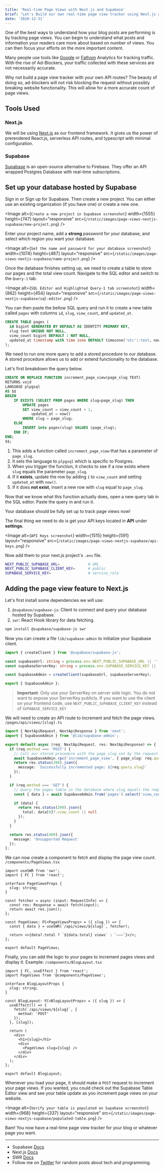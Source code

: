 ```yaml
---
title: 'Real-time Page Views with Next.js and Supabase'
brief: "Let's Build our own real-time page view tracker using Next.js as the frontend framework and a Postgres database hosted by Supabase."
date: '2020-12-31'
---
```


One of the best ways to understand how your blog posts are performing is by tracking page views. You can begin to understand what posts and information your readers care more about based on number of views. You can then focus your efforts on the more important content.

Many people use tools like [Google](https://analytics.google.com/) or [Fathom](https://usefathom.com/ref/45XEAJ) Analytics for tracking traffic. With the rise of Ad-Blockers, your traffic collected with these services are not necessarily accurate.

Why not build a page view tracker with your own API routes? The beauty of doing so, ad-blockers will not risk blocking the request without possibly breaking website functionality. This will allow for a more accurate count of page views.

## Tools Used

### Next.js

We will be using [Next.js](https://nextjs.org/) as our frontend framework. It gives us the power of prerendered React.js, serverless API routes, and typescript with minimal configuration.

### Supabase

[Supabase](https://supabase.io/) is an open-source alternative to Firebase. They offer an API wrapped Postgres Database with real-time subscriptions.

## Set up your database hosted by Supabase

Sign in or Sign up for Supabase. Then create a new project. You can either use an existing organization (if you have one) or create a new one.

<Image
  alt={`Create a new project in Supabase screenshot`}
  width={1555}
  height={747}
  layout="responsive"
  src={`/static/images/page-views-nextjs-supabase/new-project.png`}
/>

Enter your project name, add a **strong** password for your database, and select which region you want your database.

<Image
  alt={`Set the name and password for your database screenshot`}
  width={1074}
  height={467}
  layout="responsive"
  src={`/static/images/page-views-nextjs-supabase/name-project.png`}
/>

Once the database finishes setting up, we need to create a table to store our pages and the total view count. Navigate to the SQL editor and switch to the `Query-1` tab.

<Image
  alt={`SQL Editor and Highlighted Query-1 tab screenshot`}
  width={862}
  height={454}
  layout="responsive"
  src={`/static/images/page-views-nextjs-supabase/sql-editor.png`}
/>

You can then paste the bellow SQL query and run it to create a new table called `pages` with columns `id`, `slug`, `view_count`, and `updated_at`.

```sql
CREATE TABLE pages (
  id bigint GENERATED BY DEFAULT AS IDENTITY PRIMARY KEY,
  slug text UNIQUE NOT NULL,
  view_count bigint DEFAULT 1 NOT NULL,
  updated_at timestamp with time zone DEFAULT timezone('utc'::text, now()) NOT NULL
);
```

We need to run one more query to add a stored procedure to our database. A stored procedure allows us to add or extend functionality to the database.

Let's first breakdown the query below.

```sql
CREATE OR REPLACE FUNCTION increment_page_view(page_slug TEXT)
RETURNS void
LANGUAGE plpgsql
AS $$
BEGIN
    IF EXISTS (SELECT FROM pages WHERE slug=page_slug) THEN
        UPDATE pages
        SET view_count = view_count + 1,
            updated_at = now()
        WHERE slug = page_slug;
    ELSE
        INSERT into pages(slug) VALUES (page_slug);
    END IF;
END;
$$;
```

1. This adds a function called `increment_page_view` that has a parameter of `page_slug`.
2. It sets the language to `plpgsql` which is specific to Postgres.
3. When you trigger the function, it checks to see if a row exists where `slug` equals the parameter `page_slug`.
4. If it **exists**, update the row by adding `1` to `view_count` and setting `updated_at` with `now()`.
5. If it does **not exist**, insert a new row with `slug` equal to `page_slug`.

Now that we know what this function actually does, open a new query tab in the SQL editor. Paste the query in and run it.

Your database should be fully set up to track page views now!

The final thing we need to do is get your API keys located in **API** under **settings**.

<Image alt={`API Keys screenshot`} width={1515} height={591} layout="responsive" src={`/static/images/page-views-nextjs-supabase/api-keys.png`} />

Now add them to your next.js project's `.env` file.

```bash
NEXT_PUBLIC_SUPABASE_URL=             # URL
NEXT_PUBLIC_SUPABASE_CLIENT_KEY=      # public
SUPABASE_SERVICE_KEY=                 # service_role
```

## Adding the page view feature to Next.js

Let's first install some dependencies we will use:

1. `@supabase/supabase-js`: Client to connect and query your database hosted by Supabase.
2. `swr`: React Hook library for data fetching.

```bash
npm install @supabase/supabase-js swr
```

Now you can create a file `lib/supabase-admin` to initialize your Supabase client.

```ts
import { createClient } from '@supabase/supabase-js';

const supabaseUrl: string = process.env.NEXT_PUBLIC_SUPABASE_URL || '';
const supabaseServerKey: string = process.env.SUPABASE_SERVICE_KEY || '';

const SupabaseAdmin = createClient(supabaseUrl, supabaseServerKey);

export { SupabaseAdmin };
```

> **Important**: Only use your ServerKey on server side logic. You do not want to expose your ServerKey publicly. If you want to use the client on your frontend code, use `NEXT_PUBLIC_SUPABASE_CLIENT_KEY` instead of `SUPABASE_SERVICE_KEY`

We will need to create an API route to increment and fetch the page views. `/pages/api/views/[slug].ts`

```ts
import { NextApiRequest, NextApiResponse } from 'next';
import { SupabaseAdmin } from '@lib/supabase-admin';

export default async (req: NextApiRequest, res: NextApiResponse) => {
  if (req.method === 'POST') {
    // Call our stored procedure with the page_slug set by the request params slug
    await SupabaseAdmin.rpc('increment_page_view', { page_slug: req.query.slug });
    return res.status(200).json({
      message: `Successfully incremented page: ${req.query.slug}`
    });
  }

  if (req.method === 'GET') {
    // Query the pages table in the database where slug equals the request params slug.
    const { data } = await SupabaseAdmin.from('pages').select('view_count').filter('slug', 'eq', req.query.slug);

    if (data) {
      return res.status(200).json({
        total: data[0]?.view_count || null
      });
    }
  }

  return res.status(400).json({
    message: 'Unsupported Request'
  });
};
```

We can now create a component to fetch and display the page view count. `/components/PageViews.tsx`

```tsx
import useSWR from 'swr';
import { FC } from 'react';

interface PageViewsProps {
  slug: string;
}

const fetcher = async (input: RequestInfo) => {
  const res: Response = await fetch(input);
  return await res.json();
};

const PageViews: FC<PageViewsProps> = ({ slug }) => {
  const { data } = useSWR(`/api/views/${slug}`, fetcher);

  return <>{data?.total ? `${data.total} views` : `–––`}</>;
};

export default PageViews;
```

Finally, you can add the logic to your pages to increment pages views and display it. Example: `/components/BlogLayout.tsx`

```tsx
import { FC, useEffect } from 'react';
import PageViews from '@components/PageViews';

interface BlogLayoutProps {
  slug: string;
}

const BlogLayout: FC<BlogLayoutProps> = ({ slug }) => {
  useEffect(() => {
    fetch(`/api/views/${slug}`, {
      method: 'POST'
    });
  }, [slug]);

  return (
    <div>
      <h1>{slug}</h1>
      <div>
        <PageViews slug={slug} />
      </div>
    </div>
  );
};

export default BlogLayout;
```

Whenever you load your page, it should make a `POST` request to increment your page views. If you wanted, you could check out the Supabase Table Editor view and see your table update as you increment page views on your website.

<Image
  alt={`Verify your table is populated on Supabase screenshot`}
  width={968}
  height={337}
  layout="responsive"
  src={`/static/images/page-views-nextjs-supabase/populated-table.png`}
/>

Bam! You now have a real-time page view tracker for your blog or whatever page you want.

---

- Supabase [Docs](https://supabase.io/docs)
- Next.js [Docs](https://nextjs.org/docs/getting-started)
- SWR [Docs](https://swr.vercel.app/)
- Follow me on [Twitter](https://twitter.com/CodeByCorey) for random posts about tech and programming.
